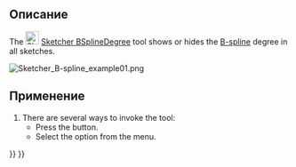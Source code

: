 <languages/>

<div class="mw-translate-fuzzy">
{{Docnav/ru
|[[Sketcher_DeleteAllConstraints/ru|Удалить все ограничения]]
|[[Sketcher_BSplinePolygon/ru|Показать/скрыть полигон управления B-сплайном]]
|[[Sketcher_Workbench/ru|Верстак "Sketcher"]]
|IconL=Sketcher_DeleteAllConstraints.svg
|IconR=Sketcher_BSplinePolygon.svg
|IconC=Workbench_Sketcher.svg
}}
</div>

<div class="mw-translate-fuzzy">
{{GuiCommand/ru
|Name/ru=Показать/скрыть степень B-сплайна
|Name=Sketcher_BSplineDegree
|MenuLocation=Sketch → B-сплйан инструменты эскиза → Показать/скрыть степень B-сплайна
|Workbenches=[[Sketcher Workbench/ru|Sketcher]]
|Version=0.17
|SeeAlso=[[Sketcher_CompCreateBSpline/ru|Создать B-сплайн]]
}}
</div>

<span id="Description"></span>
==Описание==

The [[Image:Sketcher_BSplineDegree.svg|24px]] [[Sketcher_BSplineDegree|Sketcher BSplineDegree]] tool shows or hides the [[B-Splines|B-spline]] degree in all sketches.

[[File:Sketcher B-spline example01.png]]
{{Caption|The number 3 (green, without brackets) in the center refers to the [[Sketcher_BSplineIncreaseDegree|degree]] of the B-spline.}}

<span id="Usage"></span>
==Применение==

# There are several ways to invoke the tool:
#* Press the {{Button|[[Image:Sketcher_BSplineDegree.svg|16px]] [[Sketcher_BSplineDegree|Show/hide B-spline degree]]}} button.
#* Select the {{MenuCommand|Sketch → Sketcher visual → Show/hide B-spline information layer → [[Image:Sketcher_BSplineDegree.svg|16px]] Show/hide B-spline degree}} option from the menu.


<div class="mw-translate-fuzzy">
{{Docnav/ru
|[[Sketcher_DeleteAllConstraints/ru|Удалить все ограничения]]
|[[Sketcher_BSplinePolygon/ru|Показать/скрыть полигон управления B-сплайном]]
|[[Sketcher_Workbench/ru|Верстак "Sketcher"]]
|IconL=Sketcher_DeleteAllConstraints.svg
|IconR=Sketcher_BSplinePolygon.svg
|IconC=Workbench_Sketcher.svg
}}
</div>

{{Sketcher_Tools_navi{{#translation:}}}}
{{Userdocnavi{{#translation:}}}}